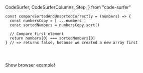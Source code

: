   CodeSurfer,
  CodeSurferColumns,
  Step,
} from "code-surfer"


<CodeSurfer>

```tsx showNumbers title="Immutable Example"
const compareSortedAndUnsortedCorrectly = (numbers) => {
  const numbersCopy = [ ...numbers ]
  const sortedNumbers = numbersCopy.sort()

  // Compare first element
  return numbers[0] === sortedNumbers[0]
} // => returns false, because we created a new array first
```

```diff 2
```

```diff 3
```

```diff 6,7
```

</CodeSurfer>


<Notes>

Show browser example!

</Notes>
